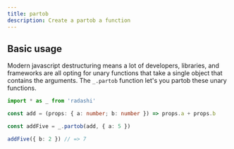 ```yaml
---
title: partob
description: Create a partob a function
---
```


## Basic usage

Modern javascript destructuring means a lot of developers, libraries, and frameworks are all opting for unary functions that take a single object that contains the arguments. The `_.partob` function let's you partob these unary functions.

```ts
import * as _ from 'radashi'

const add = (props: { a: number; b: number }) => props.a + props.b

const addFive = _.partob(add, { a: 5 })

addFive({ b: 2 }) // => 7
```
